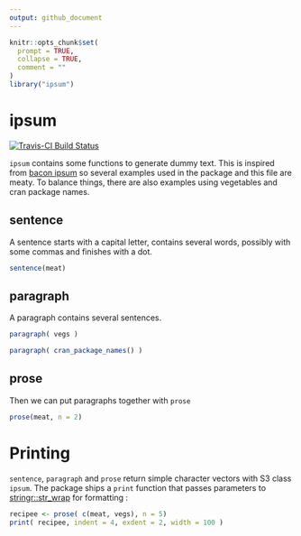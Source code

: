 ```yaml
---
output: github_document
---
```


<!-- README.md is generated from README.Rmd. Please edit that file -->

```r
knitr::opts_chunk$set(
  prompt = TRUE, 
  collapse = TRUE,
  comment = ""
)
library("ipsum")
```

# ipsum

[![Travis-CI Build Status](https://travis-ci.org/purrple/ipsum.svg?branch=master)](https://travis-ci.org/purrple/ipsum)

`ipsum` contains some functions to generate dummy text. This is inspired
from [bacon ipsum](https://baconipsum.com) so several examples used in the package 
and this file are meaty. To balance things, there are also examples using vegetables
and cran package names. 

## sentence

A sentence starts with a capital letter, contains several words, possibly with some commas and finishes with a dot. 

```r
sentence(meat)
```

## paragraph

A paragraph contains several sentences. 

```r
paragraph( vegs )
```

```r
paragraph( cran_package_names() )
```

## prose

Then we can put paragraphs together with `prose`

```r
prose(meat, n = 2)
```

# Printing

`sentence`, `paragraph` and `prose` return simple character vectors with S3 class `ipsum`. 
The package ships a `print` function that passes parameters to  [stringr::str_wrap](http://stringr.tidyverse.org/reference/str_wrap.html) for formatting : 

```r
recipee <- prose( c(meat, vegs), n = 5)
print( recipee, indent = 4, exdent = 2, width = 100 )
```
